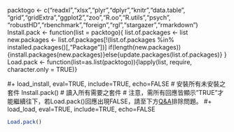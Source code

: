 packtogo <- c("readxl","xlsx","plyr","dplyr","knitr","data.table",
              "grid","gridExtra","ggplot2","zoo","R.oo","R.utils","psych",
              "robustHD","rbenchmark","foreign","rgl","stargazer","rmarkdown")
Install.pack <- function(list = packtogo){
  list.of.packages <- list
  new.packages <- list.of.packages[!(list.of.packages %in% installed.packages()[,"Package"])]
  if(length(new.packages)){install.packages(new.packages)}else{update.packages(list.of.packages)}
}
Load.pack <- function(list=as.list(packtogo)){lapply(list, require, character.only = TRUE)}

#+ load_install, eval=TRUE, include=TRUE, echo=FALSE
# 安裝所有未安裝之套件
Install.pack()
# 讀入所有需要之套件
# 注意，需所有回應皆顯示"TRUE"才能繼續往下，若Load.pack()回應出現FALSE，請至下方[Q&A](#qa)排除問題。
#+ load_load, eval=TRUE, include=TRUE, echo=FALSE
```r
Load.pack()
```